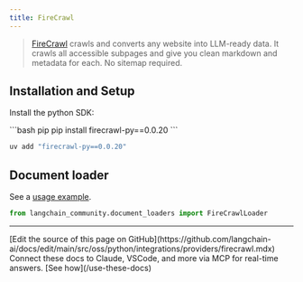 ```yaml
---
title: FireCrawl
---
```


>[FireCrawl](https://firecrawl.dev/?ref=langchain) crawls and converts any website into LLM-ready data.
> It crawls all accessible subpages and give you clean markdown
> and metadata for each. No sitemap required.


## Installation and Setup

Install the python SDK:

<CodeGroup>
```bash pip
pip install firecrawl-py==0.0.20
```

```bash uv
uv add "firecrawl-py==0.0.20"
```
</CodeGroup>

## Document loader

See a [usage example](/oss/python/integrations/document_loaders/firecrawl).

```python
from langchain_community.document_loaders import FireCrawlLoader
```

---

<Callout icon="pen-to-square" iconType="regular">
    [Edit the source of this page on GitHub](https://github.com/langchain-ai/docs/edit/main/src/oss/python/integrations/providers/firecrawl.mdx)
</Callout>
<Tip icon="terminal" iconType="regular">
    Connect these docs to Claude, VSCode, and more via MCP for    real-time answers. [See how](/use-these-docs)
</Tip>
